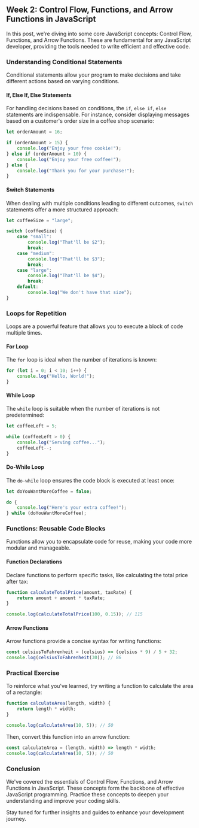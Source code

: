 ## Week 2: Control Flow, Functions, and Arrow Functions in JavaScript

In this post, we're diving into some core JavaScript concepts: Control Flow, Functions, and Arrow Functions. These are fundamental for any JavaScript developer, providing the tools needed to write efficient and effective code.

### Understanding Conditional Statements

Conditional statements allow your program to make decisions and take different actions based on varying conditions.

#### If, Else If, Else Statements

For handling decisions based on conditions, the `if`, `else if`, `else` statements are indispensable. For instance, consider displaying messages based on a customer's order size in a coffee shop scenario:

```javascript
let orderAmount = 16;

if (orderAmount > 15) {
    console.log("Enjoy your free cookie!");
} else if (orderAmount > 10) {
    console.log("Enjoy your free coffee!");
} else {
    console.log("Thank you for your purchase!");
}
```

#### Switch Statements

When dealing with multiple conditions leading to different outcomes, `switch` statements offer a more structured approach:

```javascript
let coffeeSize = "large";

switch (coffeeSize) {
    case "small":
        console.log("That'll be $2");
        break;
    case "medium":
        console.log("That'll be $3");
        break;
    case "large":
        console.log("That'll be $4");
        break;
    default:
        console.log("We don't have that size");
}
```

### Loops for Repetition

Loops are a powerful feature that allows you to execute a block of code multiple times.

#### For Loop

The `for` loop is ideal when the number of iterations is known:

```javascript
for (let i = 0; i < 10; i++) {
    console.log("Hello, World!");
}
```

#### While Loop

The `while` loop is suitable when the number of iterations is not predetermined:

```javascript
let coffeeLeft = 5;

while (coffeeLeft > 0) {
    console.log("Serving coffee...");
    coffeeLeft--;
}
```

#### Do-While Loop

The `do-while` loop ensures the code block is executed at least once:

```javascript
let doYouWantMoreCoffee = false;

do {
    console.log("Here's your extra coffee!");
} while (doYouWantMoreCoffee);
```

### Functions: Reusable Code Blocks

Functions allow you to encapsulate code for reuse, making your code more modular and manageable.

#### Function Declarations

Declare functions to perform specific tasks, like calculating the total price after tax:

```javascript
function calculateTotalPrice(amount, taxRate) {
    return amount + amount * taxRate;
}

console.log(calculateTotalPrice(100, 0.15)); // 115
```

#### Arrow Functions

Arrow functions provide a concise syntax for writing functions:

```javascript
const celsiusToFahrenheit = (celsius) => (celsius * 9) / 5 + 32;
console.log(celsiusToFahrenheit(30)); // 86
```

### Practical Exercise

To reinforce what you've learned, try writing a function to calculate the area of a rectangle:

```javascript
function calculateArea(length, width) {
    return length * width;
}

console.log(calculateArea(10, 5)); // 50
```

Then, convert this function into an arrow function:

```javascript
const calculateArea = (length, width) => length * width;
console.log(calculateArea(10, 5)); // 50
```

### Conclusion

We've covered the essentials of Control Flow, Functions, and Arrow Functions in JavaScript. These concepts form the backbone of effective JavaScript programming. Practice these concepts to deepen your understanding and improve your coding skills.

Stay tuned for further insights and guides to enhance your development journey.
